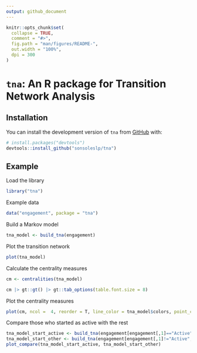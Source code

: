 ```yaml
---
output: github_document
---
```


<!-- README.md is generated from README.Rmd. Please edit that file -->

```r
knitr::opts_chunk$set(
  collapse = TRUE,
  comment = "#>",
  fig.path = "man/figures/README-",
  out.width = "100%",
  dpi = 300
)
```

# `tna`: An R package for Transition Network Analysis

<!-- badges: start -->
<!-- badges: end -->


## Installation

You can install the development version of `tna` from [GitHub](https://github.com/) with:

```r
# install.packages("devtools")
devtools::install_github("sonsoleslp/tna")
```

## Example

Load the library
```r
library("tna")
```

Example data
```r
data("engagement", package = "tna")
```

Build a Markov model
```r
tna_model <- build_tna(engagement)
```

Plot the transition network
```r
plot(tna_model)
```

Calculate the centrality measures
```r
cm <- centralities(tna_model)
```

```r
cm |> gt::gt() |> gt::tab_options(table.font.size = 8)
```

Plot the centrality measures
```r
plot(cm, ncol =  4, reorder = T, line_color = tna_model$colors, point_color = tna_model$colors) 
```

Compare those who started as active with the rest
```r
tna_model_start_active <- build_tna(engagement[engagement[,1]=="Active",])
tna_model_start_other <- build_tna(engagement[engagement[,1]!="Active",])
plot_compare(tna_model_start_active, tna_model_start_other)
```

